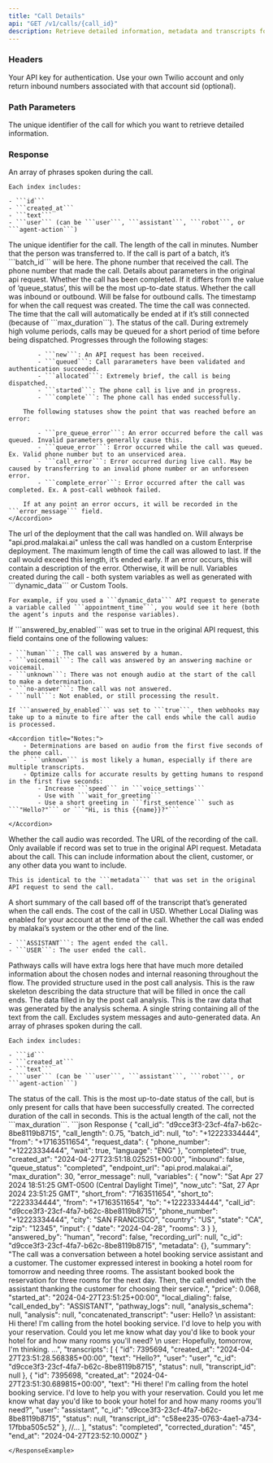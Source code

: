 ```yaml
---
title: "Call Details"
api: "GET /v1/calls/{call_id}"
description: Retrieve detailed information, metadata and transcripts for a call.
---
```


### Headers

<ParamField header="authorization" type="string" required={true}>
  Your API key for authentication.
</ParamField>

<ParamField header="encrypted_key" type="string">
  Use your own Twilio account and only return inbound numbers associated with
  that account sid (optional).
</ParamField>

### Path Parameters

<ParamField path="call_id" type="string" required>
  The unique identifier of the call for which you want to retrieve detailed
  information.
</ParamField>

### Response

<ResponseField name="transcripts" type="array of objects">
    An array of phrases spoken during the call.

    Each index includes:

    - ```id```
    - ```created_at```
    - ```text```
    - ```user``` (can be ```user```, ```assistant```, ```robot```, or ```agent-action```)

</ResponseField>

<ResponseField name="call_id" type="number">
  The unique identifier for the call.
</ResponseField>

<ResponseField name="call_length" type="number">
  The length of the call in minutes.
</ResponseField>

<ResponseField name="transferred_to" type="string">
  Number that the person was transferred to.
</ResponseField>

<ResponseField name="batch_id" type="string">
  If the call is part of a batch, it’s ```batch_id``` will be here.
</ResponseField>

<ResponseField name="to" type="string">
  The phone number that received the call.
</ResponseField>

<ResponseField name="from" type="string">
  The phone number that made the call.
</ResponseField>

<ResponseField name="request_data" type="object">
  Details about parameters in the original api request.
</ResponseField>

<ResponseField name="completed" type="boolean">
  Whether the call has been completed. If it differs from the value of
  ‘queue_status’, this will be the most up-to-date status.
</ResponseField>

<ResponseField name="inbound" type="boolean">
  Whether the call was inbound or outbound. Will be false for outbound calls.
</ResponseField>

<ResponseField name="created_at" type="string">
  The timestamp for when the call request was created.
</ResponseField>

<ResponseField name="started_at" type="string">
  The time the call was connected.
</ResponseField>

<ResponseField name="end_at" type="string">
  The time that the call will automatically be ended at if it’s still connected
  (because of ```max_duration```).
</ResponseField>

<ResponseField name="queue_status" type="string">
    The status of the call. During extremely high volume periods, calls may be queued for a short period of time before being dispatched.
    <Accordion title="Statuses:">
        Progresses through the following stages:

            - ```new```: An API request has been received.
            - ```queued```: Call pararameters have been validated and authentication succeeded.
            - ```allocated```: Extremely brief, the call is being dispatched.
            - ```started```: The phone call is live and in progress.
            - ```complete```: The phone call has ended successfully.

        The following statuses show the point that was reached before an error:

            - ```pre_queue_error```: An error occurred before the call was queued. Invalid parameters generally cause this.
            - ```queue_error```: Error occurred while the call was queued. Ex. Valid phone number but to an unserviced area.
            - ```call_error```: Error occurred during live call. May be caused by transferring to an invalid phone number or an unforeseen error.
            - ```complete_error```: Error occurred after the call was completed. Ex. A post-call webhook failed.

        If at any point an error occurs, it will be recorded in the ```error_message``` field.
    </Accordion>

</ResponseField>

<ResponseField name="endpoint_url" type="string">
  The url of the deployment that the call was handled on. Will always be
  "api.prod.malakai.ai" unless the call was handled on a custom Enterprise
  deployment.
</ResponseField>

<ResponseField name="max_duration" type="number">
  The maximum length of time the call was allowed to last. If the call would
  exceed this length, it’s ended early.
</ResponseField>

<ResponseField name="error_message" type="string">
  If an error occurs, this will contain a description of the error. Otherwise,
  it will be null.
</ResponseField>

<ResponseField name="variables" type="object">
    Variables created during the call - both system variables as well as generated with ```dynamic_data``` or Custom Tools.

    For example, if you used a ```dynamic_data``` API request to generate a variable called ```appointment_time```, you would see it here (both the agent’s inputs and the response variables).

</ResponseField>

<ResponseField name="answered_by" type="string">
    If ```answered_by_enabled``` was set to true in the original API request, this field contains one of the following values:

    - ```human```: The call was answered by a human.
    - ```voicemail```: The call was answered by an answering machine or voicemail.
    - ```unknown```: There was not enough audio at the start of the call to make a determination.
    - ```no-answer```: The call was not answered.
    - ```null```: Not enabled, or still processing the result.

    If ```answered_by_enabled``` was set to ```true```, then webhooks may take up to a minute to fire after the call ends while the call audio is processed.

    <Accordion title="Notes:">
        - Determinations are based on audio from the first five seconds of the phone call.
        - ```unknown``` is most likely a human, especially if there are multiple transcripts.
        - Optimize calls for accurate results by getting humans to respond in the first five seconds:
            - Increase ```speed``` in ```voice_settings```
            - Use with ```wait_for_greeting```
            - Use a short greeting in ```first_sentence``` such as ```"Hello?"``` or ```"Hi, is this {{name}}?"```

    </Accordion>

</ResponseField>

<ResponseField name="record" type="boolean">
  Whether the call audio was recorded.
</ResponseField>

<ResponseField name="recording_url" type="string">
  The URL of the recording of the call. Only available if record was set to true
  in the original API request.
</ResponseField>

<ResponseField name="metadata" type="object">
    Metadata about the call. This can include information about the client, customer, or any other data you want to include.

    This is identical to the ```metadata``` that was set in the original API request to send the call.

</ResponseField>

<ResponseField name="summary" type="string">
  A short summary of the call based off of the transcript that’s generated when
  the call ends.
</ResponseField>

<ResponseField name="price" type="number">
  The cost of the call in USD.
</ResponseField>

<ResponseField name="local_dialing" type="boolean">
  Whether Local Dialing was enabled for your account at the time of the call.
</ResponseField>

<ResponseField name="call_ended_by" type="string">
    Whether the call was ended by malakai’s system or the other end of the line.

    - ```ASSISTANT```: The agent ended the call.
    - ```USER```: The user ended the call.

</ResponseField>

<ResponseField name="pathway_logs" type="string">
  Pathways calls will have extra logs here that have much more detailed
  information about the chosen nodes and internal reasoning throughout the flow.
</ResponseField>

<ResponseField name="analysis_schema" type="object">
  The provided structure used in the post call analysis. This is the raw
  skeleton describing the data structure that will be filled in once the call
  ends.
</ResponseField>

<ResponseField name="analysis" type="object">
  The data filled in by the post call analysis. This is the raw data that was
  generated by the analysis schema.
</ResponseField>

<ResponseField name="concatenated_transcript" type="string">
  A single string containing all of the text from the call. Excludes system
  messages and auto-generated data.
</ResponseField>

<ResponseField name="transcripts" type="array of objects">
    An array of phrases spoken during the call.

    Each index includes:

    - ```id```
    - ```created_at```
    - ```text```
    - ```user``` (can be ```user```, ```assistant```, ```robot```, or ```agent-action```)

</ResponseField>

<ResponseField name="status" type="string">
  The status of the call. This is the most up-to-date status of the call, but is
  only present for calls that have been successfully created.
</ResponseField>

<ResponseField name="corrected_duration" type="string">
  The corrected duration of the call in seconds. This is the actual length of
  the call, not the ```max_duration```.
</ResponseField>

<ResponseExample>
```json Response
{
    "call_id": "d9cce3f3-23cf-4fa7-b62c-8be8119b8715",
    "call_length": 0.75,
    "batch_id": null,
    "to": "+12223334444",
    "from": "+17163511654",
    "request_data": {
        "phone_number": "+12223334444",
        "wait": true,
        "language": "ENG"
    },
    "completed": true,
    "created_at": "2024-04-27T23:51:18.025251+00:00",
    "inbound": false,
    "queue_status": "completed",
    "endpoint_url": "api.prod.malakai.ai",
    "max_duration": 30,
    "error_message": null,
    "variables": {
        "now": "Sat Apr 27 2024 18:51:25 GMT-0500 (Central Daylight Time)",
        "now_utc": "Sat, 27 Apr 2024 23:51:25 GMT",
        "short_from": "7163511654",
        "short_to": "2223334444",
        "from": "+17163511654",
        "to": "+12223334444",
        "call_id": "d9cce3f3-23cf-4fa7-b62c-8be8119b8715",
        "phone_number": "+12223334444",
        "city": "SAN FRANCISCO",
        "country": "US",
        "state": "CA",
        "zip": "12345",
        "input": {
            "date": "2024-04-28",
            "rooms": 3
        }
    },
    "answered_by": "human",
    "record": false,
    "recording_url": null,
    "c_id": "d9cce3f3-23cf-4fa7-b62c-8be8119b8715",
    "metadata": {},
    "summary": "The call was a conversation between a hotel booking service assistant and a customer. The customer expressed interest in booking a hotel room for tomorrow and needing three rooms. The assistant booked book the reservation for three rooms for the next day. Then, the call ended with the assistant thanking the customer for choosing their service.",
    "price": 0.068,
    "started_at": "2024-04-27T23:51:25+00:00",
    "local_dialing": false,
    "call_ended_by": "ASSISTANT",
    "pathway_logs": null,
    "analysis_schema": null,
    "analysis": null,
    "concatenated_transcript": "user: Hello? \n assistant: Hi there! I'm calling from the hotel booking service. I'd love to help you with your reservation. Could you let me know what day you'd like to book your hotel for and how many rooms you'll need? \n user: Hopefully, tomorrow, I'm thinking. ...",
    "transcripts": [
        {
            "id": 7395694,
            "created_at": "2024-04-27T23:51:28.568385+00:00",
            "text": "Hello?",
            "user": "user",
            "c_id": "d9cce3f3-23cf-4fa7-b62c-8be8119b8715",
            "status": null,
            "transcript_id": null
        },
        {
            "id": 7395698,
            "created_at": "2024-04-27T23:51:30.689815+00:00",
            "text": "Hi there! I'm calling from the hotel booking service. I'd love to help you with your reservation. Could you let me know what day you'd like to book your hotel for and how many rooms you'll need?",
            "user": "assistant",
            "c_id": "d9cce3f3-23cf-4fa7-b62c-8be8119b8715",
            "status": null,
            "transcript_id": "c58ee235-0763-4ae1-a734-17fbba505c52"
        },
        //...
    ],
    "status": "completed",
    "corrected_duration": "45",
    "end_at": "2024-04-27T23:52:10.000Z"
}

```
</ResponseExample>
```
